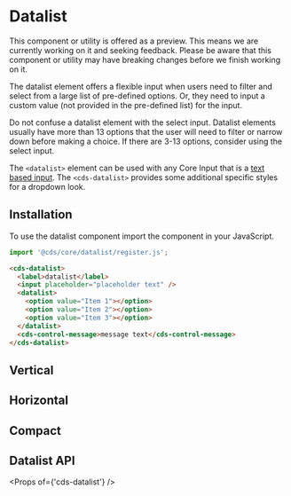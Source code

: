 
<Meta title="Forms (Preview)/Datalist/Getting Started" />

# Datalist

<cds-alert-group status="warning" cds-layout="m-b:lg">
  <cds-alert>
    This component or utility is offered as a preview. This means we are currently working on it and seeking feedback.
    Please be aware that this component or utility may have breaking changes before we finish working on it.
  </cds-alert>
</cds-alert-group>

The datalist element offers a flexible input when users need to filter and select
from a large list of pre-defined options. Or, they need to input a custom value
(not provided in the pre-defined list) for the input.

Do not confuse a datalist element with the select input. Datalist elements usually
have more than 13 options that the user will need to filter or narrow down before
making a choice. If there are 3-13 options, consider using the select input.

The `<datalist>` element can be used with any Core Input that is a [text based input](https://developer.mozilla.org/en-US/docs/Web/HTML/Element/datalist).
The `<cds-datalist>` provides some additional specific styles for a dropdown look.

## Installation

To use the datalist component import the component in your JavaScript.

```typescript
import '@cds/core/datalist/register.js';
```

```html
<cds-datalist>
  <label>datalist</label>
  <input placeholder="placeholder text" />
  <datalist>
    <option value="Item 1"></option>
    <option value="Item 2"></option>
    <option value="Item 3"></option>
  </datalist>
  <cds-control-message>message text</cds-control-message>
</cds-datalist>
```

<Preview>
  <Story id="forms-preview-datalist-stories--datalist" />
</Preview>

## Vertical

<Preview>
  <Story id="forms-preview-datalist-stories--vertical" />
</Preview>

## Horizontal

<Preview>
  <Story id="forms-preview-datalist-stories--horizontal" />
</Preview>

## Compact

<Preview>
  <Story id="forms-preview-datalist-stories--compact" />
</Preview>

## Datalist API

<Props of={'cds-datalist'} />
